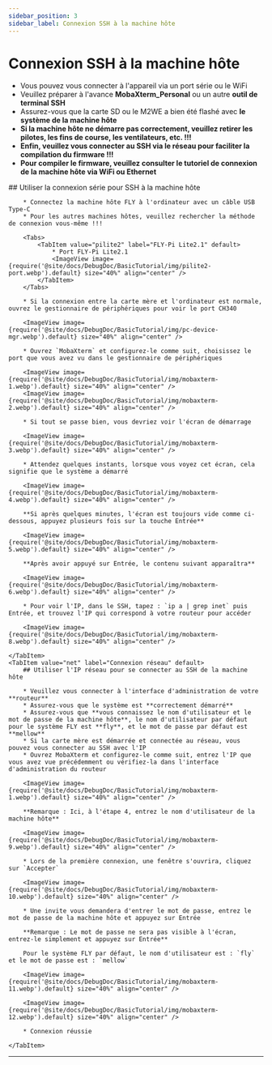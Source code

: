 ```yaml
---
sidebar_position: 3
sidebar_label: Connexion SSH à la machine hôte
---
```






# Connexion SSH à la machine hôte


* Vous pouvez vous connecter à l'appareil via un port série ou le WiFi
* Veuillez préparer à l'avance **MobaXterm_Personal** ou un autre **outil de terminal SSH**
* Assurez-vous que la carte SD ou le M2WE a bien été flashé avec **le système de la machine hôte**
* **Si la machine hôte ne démarre pas correctement, veuillez retirer les pilotes, les fins de course, les ventilateurs, etc. !!!**
* **Enfin, veuillez vous connecter au SSH via le réseau pour faciliter la compilation du firmware !!!**
* **Pour compiler le firmware, veuillez consulter le tutoriel de connexion de la machine hôte via WiFi ou Ethernet**

<Tabs>
    <TabItem value="serial" label="Connexion série" default>
        ## Utiliser la connexion série pour SSH à la machine hôte

        * Connectez la machine hôte FLY à l'ordinateur avec un câble USB Type-C
        * Pour les autres machines hôtes, veuillez rechercher la méthode de connexion vous-même !!!

        <Tabs>
            <TabItem value="pilite2" label="FLY-Pi Lite2.1" default>
                * Port FLY-Pi Lite2.1
                <ImageView image={require('@site/docs/DebugDoc/BasicTutorial/img/pilite2-port.webp').default} size="40%" align="center" />
            </TabItem>
        </Tabs>

        * Si la connexion entre la carte mère et l'ordinateur est normale, ouvrez le gestionnaire de périphériques pour voir le port CH340

        <ImageView image={require('@site/docs/DebugDoc/BasicTutorial/img/pc-device-mgr.webp').default} size="40%" align="center" />

        * Ouvrez `MobaXterm` et configurez-le comme suit, choisissez le port que vous avez vu dans le gestionnaire de périphériques

        <ImageView image={require('@site/docs/DebugDoc/BasicTutorial/img/mobaxterm-1.webp').default} size="40%" align="center" />
        <ImageView image={require('@site/docs/DebugDoc/BasicTutorial/img/mobaxterm-2.webp').default} size="40%" align="center" />

        * Si tout se passe bien, vous devriez voir l'écran de démarrage

        <ImageView image={require('@site/docs/DebugDoc/BasicTutorial/img/mobaxterm-3.webp').default} size="40%" align="center" />

        * Attendez quelques instants, lorsque vous voyez cet écran, cela signifie que le système a démarré

        <ImageView image={require('@site/docs/DebugDoc/BasicTutorial/img/mobaxterm-4.webp').default} size="40%" align="center" />

        **Si après quelques minutes, l'écran est toujours vide comme ci-dessous, appuyez plusieurs fois sur la touche Entrée**

        <ImageView image={require('@site/docs/DebugDoc/BasicTutorial/img/mobaxterm-5.webp').default} size="40%" align="center" />

        **Après avoir appuyé sur Entrée, le contenu suivant apparaîtra**

        <ImageView image={require('@site/docs/DebugDoc/BasicTutorial/img/mobaxterm-6.webp').default} size="40%" align="center" />

        * Pour voir l'IP, dans le SSH, tapez : `ip a | grep inet` puis Entrée, et trouvez l'IP qui correspond à votre routeur pour accéder

        <ImageView image={require('@site/docs/DebugDoc/BasicTutorial/img/mobaxterm-8.webp').default} size="40%" align="center" />

    </TabItem>
    <TabItem value="net" label="Connexion réseau" default>
        ## Utiliser l'IP réseau pour se connecter au SSH de la machine hôte

        * Veuillez vous connecter à l'interface d'administration de votre **routeur**
        * Assurez-vous que le système est **correctement démarré**
        * Assurez-vous que **vous connaissez le nom d'utilisateur et le mot de passe de la machine hôte**, le nom d'utilisateur par défaut pour le système FLY est **fly**, et le mot de passe par défaut est **mellow**
        * Si la carte mère est démarrée et connectée au réseau, vous pouvez vous connecter au SSH avec l'IP
        * Ouvrez MobaXterm et configurez-le comme suit, entrez l'IP que vous avez vue précédemment ou vérifiez-la dans l'interface d'administration du routeur

        <ImageView image={require('@site/docs/DebugDoc/BasicTutorial/img/mobaxterm-1.webp').default} size="40%" align="center" />

        **Remarque : Ici, à l'étape 4, entrez le nom d'utilisateur de la machine hôte**

        <ImageView image={require('@site/docs/DebugDoc/BasicTutorial/img/mobaxterm-9.webp').default} size="40%" align="center" />

        * Lors de la première connexion, une fenêtre s'ouvrira, cliquez sur `Accepter`

        <ImageView image={require('@site/docs/DebugDoc/BasicTutorial/img/mobaxterm-10.webp').default} size="40%" align="center" />

        * Une invite vous demandera d'entrer le mot de passe, entrez le mot de passe de la machine hôte et appuyez sur Entrée

        **Remarque : Le mot de passe ne sera pas visible à l'écran, entrez-le simplement et appuyez sur Entrée**

        Pour le système FLY par défaut, le nom d'utilisateur est : `fly` et le mot de passe est : `mellow`

        <ImageView image={require('@site/docs/DebugDoc/BasicTutorial/img/mobaxterm-11.webp').default} size="40%" align="center" />

        <ImageView image={require('@site/docs/DebugDoc/BasicTutorial/img/mobaxterm-12.webp').default} size="40%" align="center" />

        * Connexion réussie

    </TabItem>
</Tabs>

----